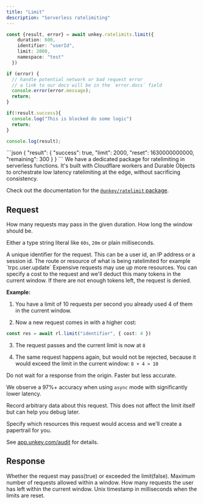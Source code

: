 ```yaml
---
title: "Limit"
description: "Serverless ratelimiting"
---
```


<RequestExample>

```ts
const {result, error} = await unkey.ratelimits.limit({
    duration: 600,
    identifier: "userId",
    limit: 2000,
    namespace: "test"
  })

if (error) {
  // handle potential network or bad request error
  // a link to our docs will be in the `error.docs` field
  console.error(error.message);
  return;
}

if(!result.success){
  console.log("This is blocked do some logic")
  return;
}

console.log(result);

```

</RequestExample>

<ResponseExample>
```json
{
  "result": {
    "success": true,
    "limit": 2000,
    "reset": 1630000000000,
    "remaining": 300
  }
}
```

</ResponseExample>

<Note>
We have a dedicated package for ratelimiting in serverless functions. It's built with Cloudflare workers and Durable Objects to orchestrate low latency ratelimiting at the edge, without sacrificing consistency.

Check out the documentation for the [`@unkey/ratelimit` package](/libraries/ts/ratelimit).
</Note>
## Request

<ParamField body="limit" type="number" required>
How many requests may pass in the given duration.
</ParamField>
<ParamField body="duration" type="Duration | number" required placeholder="60s">
How long the window should be.

Either a type string literal like `60s`, `20m` or plain milliseconds.
</ParamField>

<ParamField body="identifier" type="string" required>
  A unique identifier for the request. This can be a user id, an IP address or a session id.
</ParamField>
<ParamField body="namespace" type="string">
  The route or resource of what is being ratelimited for example `trpc.user.update`
</ParamField>
<ParamField body="cost" type="number" default={1}>
Expensive requests may use up more resources. You can specify a cost to the request and
 we'll deduct this many tokens in the current window. If there are not enough tokens left,
 the request is denied.

**Example:**

 1. You have a limit of 10 requests per second you already used 4 of them in the current
 window.

 2. Now a new request comes in with a higher cost:
 ```ts
 const res = await rl.limit("identifier", { cost: 4 })
 ```

 3. The request passes and the current limit is now at `8`

 4. The same request happens again, but would not be rejected, because it would exceed the
 limit in the current window: `8 + 4 > 10`



</ParamField>
<ParamField body="async" type="boolean" default={false}>
Do not wait for a response from the origin. Faster but less accurate.

We observe a 97%+ accuracy when using `async` mode with significantly lower latency.
</ParamField>

<ParamField body="meta" type=" Record<string, string | number | boolean | null>;">
Record arbitrary data about this request. This does not affect the limit itself but can help you debug later.
</ParamField>

<ParamField body="resources" type="Array<{
    type: string;
    id: string;
    name?: string;
    meta?: Record<string, string | number | boolean | null>;
  }>">
Specify which resources this request would access and we'll create a papertrail for you.

See [app.unkey.com/audit](https://app.unkey.com/audit) for details.
</ParamField>
## Response

<ResponseField name="result">
<Expandable title="properties" defaultOpen>

<ResponseField name="success" type="boolean" required>
Whether the request may pass(true) or exceeded the limit(false).
</ResponseField>
<ResponseField name="limit" type="integer" required>
Maximum number of requests allowed within a window.
</ResponseField>
<ResponseField name="remaining" type="integer" required>
How many requests the user has left within the current window.
</ResponseField>
<ResponseField name="reset" type="number" required>
Unix timestamp in milliseconds when the limits are reset.
</ResponseField>
</Expandable>
</ResponseField>
